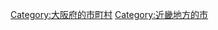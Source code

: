 {{Commonscat|Daito, Osaka}}
{{Catmore}}

{{DEFAULTSORT:Daito-shi}}
[[Category:大阪府的市町村|Category:大阪府的市町村]]
[[Category:近畿地方的市|Category:近畿地方的市]]